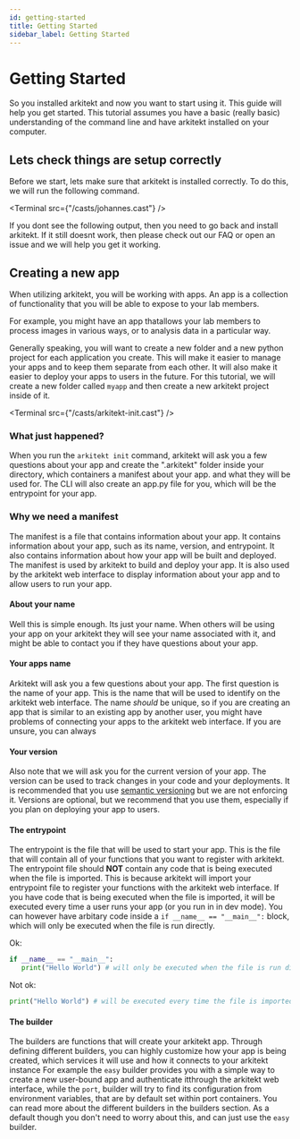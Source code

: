 ```yaml
---
id: getting-started
title: Getting Started
sidebar_label: Getting Started
---
```



# Getting Started

So you installed arkitekt and now you want to start using it. This guide will help you get started.
This tutorial assumes you have a basic (really basic) understanding of the command line
and have arkitekt installed on your computer.

## Lets check things are setup correctly

Before we start, lets make sure that arkitekt is installed correctly. To do this, we will
run the following command.

<Terminal src={"/casts/johannes.cast"} />

If you dont see the following output, then you need to go back and install arkitekt. If it still
doesnt work, then please check out our FAQ or open an issue and
we will help you get it working.

## Creating a new app

When utilizing arkitekt, you will be working with apps. An app is a collection of functionality
that you will be able to expose to your lab members.

For example, you might have an app thatallows your lab members to process images in various ways, or to analysis data in a particular
way.

Generally speaking, you will want to create a new folder and a new python project for each application
you create. This will make it easier to manage your apps and to keep them separate from each other.
It will also make it easier to deploy your apps to users in the future. For this tutorial, we will
create a new folder called `myapp` and then create a new arkitekt project inside of it.

<Terminal src={"/casts/arkitekt-init.cast"} />

### What just happened?

When you run the `arkitekt init` command, arkitekt will ask you a few questions about your app and create
the ".arkitekt" folder inside your directory, which containers a manifest about your app.
and what they will be used for. The CLI will also create an app.py file for you, which will be the entrypoint
for your app.

### Why we need a manifest

The manifest is a file that contains information about your app. It contains information about your app,
such as its name, version, and entrypoint. It also contains information about how your app will be built
and deployed. The manifest is used by arkitekt to build and deploy your app. It is also used by the arkitekt
web interface to display information about your app and to allow users to run your app.

#### About your name

Well this is simple enough. Its just your name. When others will be using your app on your arkitekt they will
see your name associated with it, and might be able to contact you if they have questions about your app.

#### Your apps name

Arkitekt will ask you a few questions about your app. The first question is the name of your app.
This is the name that will be used to identify on the arkitekt web interface. The name _should_ be
unique, so if you are creating an app that is similar to an existing app by another user, you might have
problems of connecting your apps to the arkitekt web interface. If you are unsure, you can always

#### Your version

Also note that we will ask you for the current version of your app. The version can be used to track changes
in your code and your deployments. It is recommended that you use [semantic versioning](https://semver.org/)
but we are not enforcing it. Versions are optional, but we recommend that you use them, especially if you plan
on deploying your app to users.

#### The entrypoint

The entrypoint is the file that will be used to start your app. This is the file that will contain all of your
functions that you want to register with arkitekt. The entrypoint file should **NOT** contain any code that is being
executed when the file is imported. This is because arkitekt will import your entrypoint file to register your
functions with the arkitekt web interface. If you have code that is being executed when the file is imported, it will
be executed every time a user runs your app (or you run in in dev mode). You can however have arbitary code inside
a `if __name__ == "__main__":` block, which will only be executed when the file is run directly.

Ok:

```python
if __name__ == "__main__":
   print("Hello World") # will only be executed when the file is run directly
```

Not ok:

```python
print("Hello World") # will be executed every time the file is imported
```

#### The builder

The builders are functions that will create your arkitekt app. Through defining different builders, you can
highly customize how your app is being created, which services it will use and how it connects to your arkitekt instance
For example the `easy` builder provides you with a simple way to create a new user-bound app and
authenticate itthrough the arkitekt web interface, while the `port`, builder will try to find its configuration from environment variables,
that are by default set within port containers. You can read more about the different builders in the builders section.
As a default though you don't need to worry about this, and can just use the `easy` builder.
